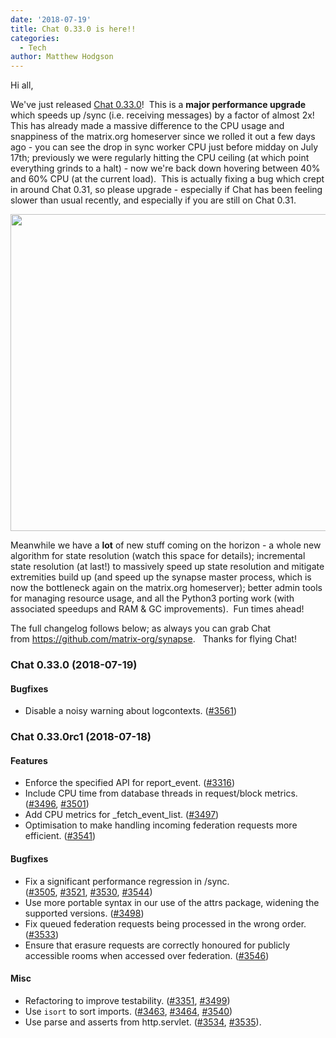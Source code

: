 ```yaml
---
date: '2018-07-19'
title: Chat 0.33.0 is here!!
categories:
  - Tech
author: Matthew Hodgson
---
```


Hi all,

We've just released <a href="https://github.com/matrix-org/synapse/releases/tag/v0.33.0">Chat 0.33.0</a>!  This is a <strong>major performance upgrade</strong> which speeds up /sync (i.e. receiving messages) by a factor of almost 2x!  This has already made a massive difference to the CPU usage and snappiness of the matrix.org homeserver since we rolled it out a few days ago - you can see the drop in sync worker CPU just before midday on July 17th; previously we were regularly hitting the CPU ceiling (at which point everything grinds to a halt) - now we're back down hovering between 40% and 60% CPU (at the current load).  This is actually fixing a bug which crept in around Chat 0.31, so please upgrade - especially if Chat has been feeling slower than usual recently, and especially if you are still on Chat 0.31.

<a href="/blog/wp-content/uploads/2018/07/Screen-Shot-2018-07-19-at-13.00.01-1.png"><img class="aligncenter wp-image-3406" src="/blog/wp-content/uploads/2018/07/Screen-Shot-2018-07-19-at-13.00.01-1-1024x639.png" alt="" width="813" height="507" /></a>

Meanwhile we have a <strong>lot</strong> of new stuff coming on the horizon - a whole new algorithm for state resolution (watch this space for details); incremental state resolution (at last!) to massively speed up state resolution and mitigate extremities build up (and speed up the synapse master process, which is now the bottleneck again on the matrix.org homeserver); better admin tools for managing resource usage, and all the Python3 porting work (with associated speedups and RAM &amp; GC improvements).  Fun times ahead!

The full changelog follows below; as always you can grab Chat from <a href="https://github.com/matrix-org/synapse">https://github.com/matrix-org/synapse</a>.   Thanks for flying Chat!
<h3></h3>
<h3>Chat 0.33.0 (2018-07-19)</h3>
<h4>Bugfixes</h4>
<ul>
 	<li>Disable a noisy warning about logcontexts. (<a href="https://github.com/matrix-org/synapse/issues/3561">#3561</a>)</li>
</ul>
<h3>Chat 0.33.0rc1 (2018-07-18)</h3>
<h4>Features</h4>
<ul>
 	<li>Enforce the specified API for report_event. (<a href="https://github.com/matrix-org/synapse/issues/3316">#3316</a>)</li>
 	<li>Include CPU time from database threads in request/block metrics. (<a href="https://github.com/matrix-org/synapse/issues/3496">#3496</a>, <a href="https://github.com/matrix-org/synapse/issues/3501">#3501</a>)</li>
 	<li>Add CPU metrics for _fetch_event_list. (<a href="https://github.com/matrix-org/synapse/issues/3497">#3497</a>)</li>
 	<li>Optimisation to make handling incoming federation requests more efficient. (<a href="https://github.com/matrix-org/synapse/issues/3541">#3541</a>)</li>
</ul>
<h4>Bugfixes</h4>
<ul>
 	<li>Fix a significant performance regression in /sync. (<a href="https://github.com/matrix-org/synapse/issues/3505">#3505</a>, <a href="https://github.com/matrix-org/synapse/issues/3521">#3521</a>, <a href="https://github.com/matrix-org/synapse/issues/3530">#3530</a>, <a href="https://github.com/matrix-org/synapse/issues/3544">#3544</a>)</li>
 	<li>Use more portable syntax in our use of the attrs package, widening the supported versions. (<a href="https://github.com/matrix-org/synapse/issues/3498">#3498</a>)</li>
 	<li>Fix queued federation requests being processed in the wrong order. (<a href="https://github.com/matrix-org/synapse/issues/3533">#3533</a>)</li>
 	<li>Ensure that erasure requests are correctly honoured for publicly accessible rooms when accessed over federation. (<a href="https://github.com/matrix-org/synapse/issues/3546">#3546</a>)</li>
</ul>
<h4>Misc</h4>
<ul>
 	<li>Refactoring to improve testability. (<a href="https://github.com/matrix-org/synapse/issues/3351">#3351</a>, <a href="https://github.com/matrix-org/synapse/issues/3499">#3499</a>)</li>
 	<li>Use <code>isort</code> to sort imports. (<a href="https://github.com/matrix-org/synapse/issues/3463">#3463</a>, <a href="https://github.com/matrix-org/synapse/issues/3464">#3464</a>, <a href="https://github.com/matrix-org/synapse/issues/3540">#3540</a>)</li>
 	<li>Use parse and asserts from http.servlet. (<a href="https://github.com/matrix-org/synapse/issues/3534">#3534</a>, <a href="https://github.com/matrix-org/synapse/issues/3535">#3535</a>).</li>
</ul>